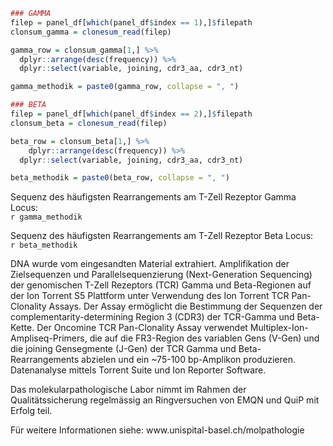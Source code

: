 ```r
### GAMMA 
filep = panel_df[which(panel_df$index == 1),]$filepath
clonsum_gamma = clonesum_read(filep)

gamma_row = clonsum_gamma[1,] %>%
  dplyr::arrange(desc(frequency)) %>%
  dplyr::select(variable, joining, cdr3_aa, cdr3_nt)

gamma_methodik = paste0(gamma_row, collapse = ", ")

### BETA 
filep = panel_df[which(panel_df$index == 2),]$filepath
clonsum_beta = clonesum_read(filep)

beta_row = clonsum_beta[1,] %>%
    dplyr::arrange(desc(frequency)) %>%
  dplyr::select(variable, joining, cdr3_aa, cdr3_nt)

beta_methodik = paste0(beta_row, collapse = ", ")


```

Sequenz des häufigsten Rearrangements am T-Zell Rezeptor Gamma Locus:  
`r gamma_methodik`

Sequenz des häufigsten Rearrangements am T-Zell Rezeptor Beta Locus:  
`r beta_methodik`  

DNA wurde vom eingesandten Material extrahiert. Amplifikation der Zielsequenzen und Parallelsequenzierung (Next-Generation Sequencing) der genomischen T-Zell Rezeptors (TCR) Gamma und Beta-Regionen auf der Ion Torrent S5 Plattform unter Verwendung des Ion Torrent TCR Pan-Clonality Assays.
Der Assay ermöglicht die Bestimmung der Sequenzen der complementarity-determining Region 3 (CDR3) der TCR-Gamma und Beta-Kette. Der Oncomine TCR Pan-Clonality Assay verwendet Multiplex-Ion-Ampliseq-Primers, die auf die FR3-Region des variablen Gens (V-Gen) und die joining Gensegmente (J-Gen) der TCR Gamma und Beta-Rearrangements abzielen und ein ~75-100 bp-Amplikon produzieren. Datenanalyse mittels Torrent Suite und Ion Reporter Software.
 
Das molekularpathologische Labor nimmt im Rahmen der Qualitätssicherung regelmässig an Ringversuchen von EMQN und QuiP mit Erfolg teil. 

Für weitere Informationen siehe: www.unispital-basel.ch/molpathologie
